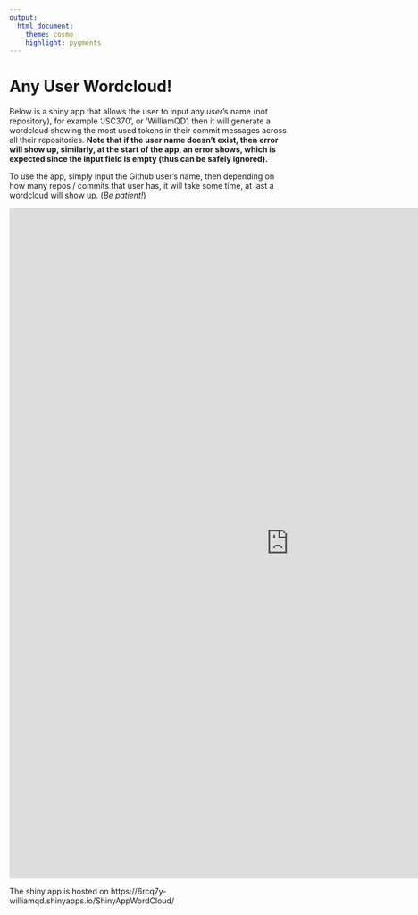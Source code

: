 ```yaml
---
output: 
  html_document:
    theme: cosmo
    highlight: pygments
---
```


# Any User Wordcloud!

Below is a shiny app that allows the user to input any *user*'s name (not repository), for example 'JSC370', or 'WilliamQD', then it will generate a wordcloud showing the most used tokens in their commit messages across all their repositories. **Note that if the user name doesn't exist, then error will show up, similarly, at the start of the app, an error shows, which is expected since the input field is empty (thus can be safely ignored).**

To use the app, simply input the Github user's name, then depending on how many repos / commits that user has, it will take some time, at last a wordcloud will show up. (*Be patient!*)


<iframe height="1200" width="1000" frameborder="no" src="https://6rcq7y-williamqd.shinyapps.io/ShinyAppWordCloud/"> </iframe>

The shiny app is hosted on https://6rcq7y-williamqd.shinyapps.io/ShinyAppWordCloud/